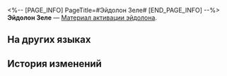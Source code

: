 <%-- [PAGE_INFO]
PageTitle=#Эйдолон Зеле#
[END_PAGE_INFO] --%>
{{Предмет Инфобокс
|id          = 11102
|Изображение = Предмет Эйдолон Зеле.png
|Тип         = Материал активации эйдолона
|Инвентарь   = 
|Редкость    = 5
|Эффект      = 
|Описание    = Материал для повышения уровня Эйдолона Зеле.
}}
'''Эйдолон Зеле''' — [[Материал активации эйдолона]].

==На других языках==
{{На других языках
|en   = Seele's Eidolon
|zhs  = 【希儿】的星魂
|zht  = 【希兒】的星魂
|ja   = 「ゼーレ」の星魂
|ko   = [제레]의 성혼
|es   = Eidolon de Seele
|fr   = Eidolon de Seele
|ru   = Эйдолон Зеле
|th   = Eidolon ของ Seele
|vi   = Tinh Hồn Seele
|de   = Seeles Eidolon
|id   = Seele's Eidolon
|pt   = Eidolon de Seele
}}

==История изменений==
{{История изменений|3.5}}